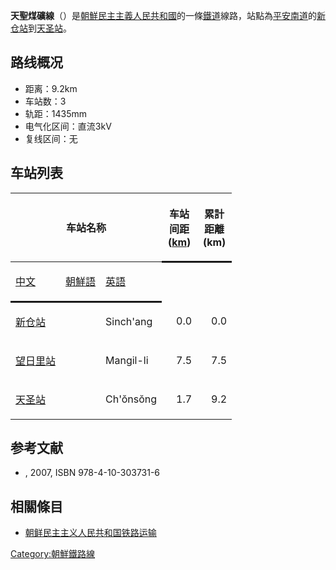 {{no footnotes|time=2015-01-27T05:25:05+00:00}}
'''天聖煤礦線'''（{{kor|名=北|諺=천성탄광선|漢=天聖炭鑛線|羅=Ch'ŏnsŏng T'angwang sŏn|f=y}}）是[[朝鮮民主主義人民共和國|朝鮮民主主義人民共和國]]的一條[[鐵道|鐵道]]線路，站點為[[平安南道|平安南道]]的[[新仓站|新仓站]]到[[天圣站|天圣站]]。

==路线概况==
*距离：9.2km
*车站数：3
*轨距：1435mm
*电气化区间：直流3kV
*复线区间：无

==车站列表==
{| class="wikitable"
|-
!colspan=3|车站名称
!style="width: 2.5em; border-bottom:solid 3px;" rowspan=2|车站间距 ([[km|km]])
!style="width: 2.5em; border-bottom:solid 3px;" rowspan=2|累計距離 (km)
!style="border-bottom:solid 3px;" rowspan=2|連接路線
!style="border-bottom:solid 3px;" rowspan=2|所在地
|-
!style="border-bottom:solid 3px;"|[[中文|中文]]
!style="border-bottom:solid 3px;"|[[朝鮮語|朝鮮語]]
!style="border-bottom:solid 3px;"|[[英語|英語]]
|-
|[[新仓站|新仓站]]
|{{Lang|ko|신창역}}
|Sinch'ang
|style="text-align: right;"|0.0
|style="text-align: right;"|0.0
|[[平羅線|平羅線]]
|
|-
|[[望日里站|望日里站]]
|{{Lang|ko|망일리역}}
|Mangil-li
|style="text-align: right;"|7.5
|style="text-align: right;"|7.5
|[[首陽線|首陽線]]
|
|-
|[[天圣站|天圣站]]
|{{Lang|ko|천성역}}
|Ch'ŏnsŏng
|style="text-align: right;"|1.7
|style="text-align: right;"|9.2
|
|
|}
==参考文献==
* {{lang|ja|国分隼人, 《将軍様の鉄道 北朝鮮鉄道事情》, 新潮社}}, 2007, ISBN 978-4-10-303731-6

==相關條目==
*[[朝鲜民主主义人民共和国铁路运输|朝鲜民主主义人民共和国铁路运输]]

{{朝鮮鐵路線}}
{{天聖煤礦線}}

[[Category:朝鮮鐵路線|Category:朝鮮鐵路線]]